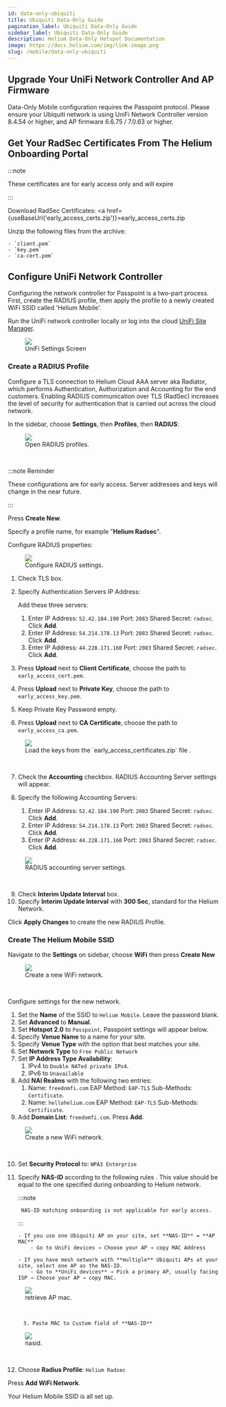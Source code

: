 ```yaml
---
id: data-only-ubiquiti
title: Ubiquiti Data-Only Guide
pagination_label: Ubiquiti Data-Only Guide
sidebar_label: Ubiquiti Data-Only Guide
description: Helium Data-Only Hotspot Documentation
image: https://docs.helium.com/img/link-image.png
slug: /mobile/data-only-ubiquiti
---
```



## Upgrade Your UniFi Network Controller And AP Firmware

Data-Only Mobile configuration requires the Passpoint protocol. Please ensure your Ubiquiti network
is using UniFi Network Controller version 8.4.54 or higher, and AP firmware 6.6.75 / 7.0.63 or
higher.

## Get Your RadSec Certificates From The Helium Onboarding Portal

:::note

These certificates are for early access only and will expire

:::

Download RadSec Certificates: <a
href={useBaseUrl('early_access_certs.zip')}>early_access_certs.zip</a>

Unzip the following files from the archive:

    - `client.pem`
    - `key.pem`
    - `ca-cert.pem`

## Configure UniFi Network Controller

Configuring the network controller for Passpoint is a two-part process. First, create the RADIUS
profile, then apply the profile to a newly created WiFi SSID called 'Helium Mobile'.

Run the UniFi network controller locally or log into the cloud
[UniFi Site Manager](https://unifi.ui.com/).

<figure className="screensnippet-wrapper">
  <img
    src={useBaseUrl('/img/mobile-data-only/ubiquiti/configure-controller.png')}
    style={{ maxHeight: '400px' }}
    className="add-border-radius add-shadow add-shadow-margin"
  />
  <figcaption>UniFi Settings Screen</figcaption>
</figure>

### Create a RADIUS Profile

Configure a TLS connection to Helium Cloud AAA server aka Radiator, which performs Authentication,
Authorization and Accounting for the end customers. Enabling RADIUS communication over TLS (RadSec)
increases the level of security for authentication that is carried out across the cloud network.

In the sidebar, choose **Settings**, then **Profiles**, then **RADIUS**:

<figure className="screensnippet-wrapper">
  <img
    src={useBaseUrl('/img/mobile-data-only/ubiquiti/radius-settings.gif')}
    style={{ maxHeight: '300px' }}
    className="add-border-radius add-shadow add-shadow-margin"
  />
  <figcaption>Open RADIUS profiles.</figcaption>
</figure>
<br />

:::note Reminder

These configurations are for early access. Server addresses and keys will change in the near future.

:::

Press **Create New**.

Specify a profile name, for example "**Helium Radsec**".

Configure RADIUS properties:

<figure className="screensnippet-wrapper">
  <img
    src={useBaseUrl('/img/mobile-data-only/ubiquiti/radius-properties.png')}
    style={{ maxHeight: '350px' }}
    className="add-border-radius add-shadow add-shadow-margin"
  />
  <figcaption>Configure RADIUS settings.</figcaption>
</figure>

1. Check TLS box.
2. Specify Authentication Servers IP Address:

   Add these three servers:

   1. Enter IP Address: `52.42.184.190` Port: `2083` Shared Secret: `radsec`. Click **Add**.
   2. Enter IP Address: `54.214.178.13` Port: `2083` Shared Secret: `radsec`. Click **Add**.
   3. Enter IP Address: `44.228.171.160` Port: `2083` Shared Secret: `radsec`. Click **Add**.

3. Press **Upload** next to **Client Certificate**, choose the path to `early_access_cert.pem`.
4. Press **Upload** next to **Private Key**, choose the path to `early_access_key.pem`.
5. Keep Private Key Password empty.
6. Press **Upload** next to **CA Certificate**, choose the path to `early_access_ca.pem`.

<figure className="screensnippet-wrapper">
  <img
    src={useBaseUrl('/img/mobile-data-only/ubiquiti/radius-keys.png')}
    style={{ maxHeight: '300px' }}
    className="add-border-radius add-shadow add-shadow-margin"
  />
  <figcaption>Load the keys from the `early_access_certificates.zip` file .</figcaption>
</figure>
<br />

7. Check the **Accounting** checkbox. RADIUS Accounting Server settings will appear.

8. Specify the following Accounting Servers:

   1. Enter IP Address: `52.42.184.190` Port: `2083` Shared Secret: `radsec`. Click **Add**.
   2. Enter IP Address: `54.214.178.13` Port: `2083` Shared Secret: `radsec`. Click **Add**.
   3. Enter IP Address: `44.228.171.160` Port: `2083` Shared Secret: `radsec`. Click **Add**.

<figure className="screensnippet-wrapper">
  <img
    src={useBaseUrl('/img/mobile-data-only/ubiquiti/radius-accounting.png')}
    style={{ maxHeight: '300px' }}
    className="add-border-radius add-shadow add-shadow-margin"
  />
  <figcaption>RADIUS accounting server settings.</figcaption>
</figure>
<br />

9. Check **Interim Update Interval** box.
10. Specify **Interim Update Interval** with **300 Sec**, standard for the Helium Network.

Click **Apply Changes** to create the new RADIUS Profile.

### Create The Helium Mobile SSID

Navigate to the **Settings** on sidebar, choose **WiFi** then press **Create New**

<figure className="screensnippet-wrapper">
  <img
    src={useBaseUrl('/img/mobile-data-only/ubiquiti/create-new-wifi.png')}
    style={{ maxHeight: '300px' }}
    className="add-border-radius add-shadow add-shadow-margin"
  />
  <figcaption>Create a new WiFi network.</figcaption>
</figure>
<br />

Configure settings for the new network.

1. Set the **Name** of the SSID to `Helium Mobile`. Leave the password blank.
2. Set **Advanced** to **Manual**.
3. Set **Hotspot 2.0** to `Passpoint`. Passpoint settings will appear below.
4. Specify **Venue Name** to a name for your site.
5. Specify **Venue Type** with the option that best matches your site.
6. Set **Network Type** to `Free Public Network`
7. Set **IP Address Type Availability**:
   1. IPv4 to `Double NATed private IPv4`.
   2. IPv6 to `Unavailable`
8. Add **NAI Realms** with the following two entries:
   1. Name: `freedomfi.com` EAP Method: `EAP-TLS` Sub-Methods: `Certificate`.
   2. Name: `hellohelium.com` EAP Method: `EAP-TLS` Sub-Methods: `Certificate`.
9. Add **Domain List**: `freedomfi.com`. Press **Add**.

<figure className="screensnippet-wrapper">
  <img
    src={useBaseUrl('/img/mobile-data-only/ubiquiti/main-wifi-settings.png')}
    style={{ maxHeight: '600px' }}
    className="add-border-radius add-shadow add-shadow-margin"
  />
  <figcaption>Create a new WiFi network.</figcaption>
</figure>
<br />

10. Set **Security Protocol** to: `WPA3 Enterprise`

11. Specify **NAS-ID** according to the following rules . This value should be equal to the one
    specified during onboarding to Helium network.

    :::note

         NAS-ID matching onboarding is not applicable for early access.

    :::

        - If you use one Ubiquiti AP on your site, set **NAS-ID** = **AP MAC**
            - Go to UniFi devices → Choose your AP → copy MAC Address

        - If you have mesh network with **multiple** Ubiquiti APs at your site, select one AP as the NAS-ID.
            - Go to **UniFi devices** → Pick a primary AP, usually facing ISP → Choose your AP → copy MAC.

<figure className="screensnippet-wrapper">
  <img
    src={useBaseUrl('/img/mobile-data-only/ubiquiti/select-ap-mac.png')}
    style={{ maxHeight: '600px' }}
    className="add-border-radius add-shadow add-shadow-margin"
  />
  <figcaption>retrieve AP mac.</figcaption>
</figure>
<br />

         3. Paste MAC to Custom field of **NAS-ID**

<figure className="screensnippet-wrapper">
  <img
    src={useBaseUrl('/img/mobile-data-only/ubiquiti/custom-nas-id.png')}
    style={{ maxHeight: '600px' }}
    className="add-border-radius add-shadow add-shadow-margin"
  />
  <figcaption>nasid.</figcaption>
</figure>
<br />

12. Choose **Radius Profile**: `Helium Radsec`

Press **Add WiFi Network**.

Your Helium Mobile SSID is all set up.
